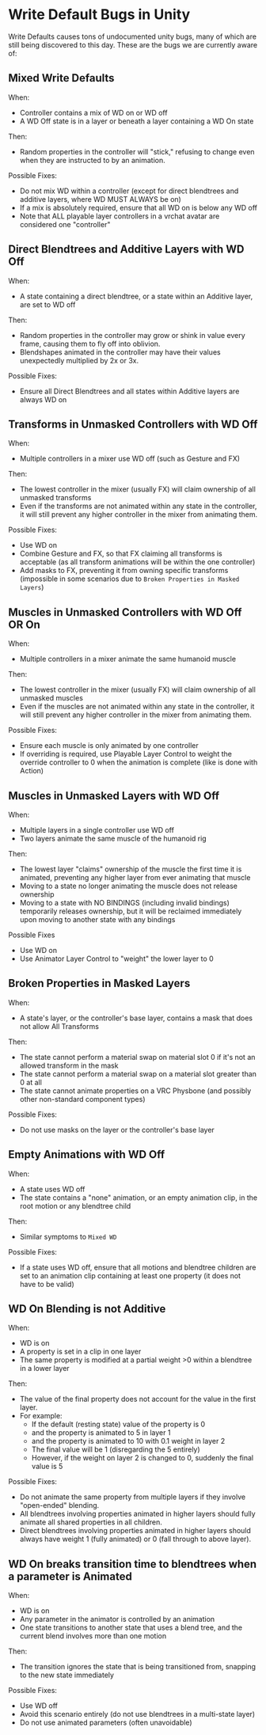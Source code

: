 # Write Default Bugs in Unity

Write Defaults causes tons of undocumented unity bugs, many of which are still being discovered to this day. These
are the bugs we are currently aware of:

## Mixed Write Defaults

When:
* Controller contains a mix of WD on or WD off
* A WD Off state is in a layer or beneath a layer containing a WD On state

Then:
* Random properties in the controller will "stick," refusing to change even when they are instructed to by an animation.

Possible Fixes:
* Do not mix WD within a controller (except for direct blendtrees and additive layers, where WD MUST ALWAYS be on)
* If a mix is absolutely required, ensure that all WD on is below any WD off
* Note that ALL playable layer controllers in a vrchat avatar are considered one "controller"

## Direct Blendtrees and Additive Layers with WD Off

When:
* A state containing a direct blendtree, or a state within an Additive layer, are set to WD off

Then:
* Random properties in the controller may grow or shink in value every frame, causing them to fly off into oblivion.
* Blendshapes animated in the controller may have their values unexpectedly multiplied by 2x or 3x.

Possible Fixes:
* Ensure all Direct Blendtrees and all states within Additive layers are always WD on

## Transforms in Unmasked Controllers with WD Off

When:
* Multiple controllers in a mixer use WD off (such as Gesture and FX)

Then:
* The lowest controller in the mixer (usually FX) will claim ownership of all unmasked transforms
* Even if the transforms are not animated within any state in the controller, it will still prevent any higher controller in the mixer from animating them.

Possible Fixes:
* Use WD on
* Combine Gesture and FX, so that FX claiming all transforms is acceptable (as all transform animations will be within the one controller)
* Add masks to FX, preventing it from owning specific transforms (impossible in some scenarios due to `Broken Properties in Masked Layers`)

## Muscles in Unmasked Controllers with WD Off OR On

When:
* Multiple controllers in a mixer animate the same humanoid muscle

Then:
* The lowest controller in the mixer (usually FX) will claim ownership of all unmasked muscles
* Even if the muscles are not animated within any state in the controller, it will still prevent any higher controller in the mixer from animating them.

Possible Fixes:
* Ensure each muscle is only animated by one controller
* If overriding is required, use Playable Layer Control to weight the override controller to 0 when the animation is complete (like is done with Action)

## Muscles in Unmasked Layers with WD Off

When:
* Multiple layers in a single controller use WD off
* Two layers animate the same muscle of the humanoid rig

Then:
* The lowest layer "claims" ownership of the muscle the first time it is animated, preventing any higher layer from ever animating that muscle
* Moving to a state no longer animating the muscle does not release ownership
* Moving to a state with NO BINDINGS (including invalid bindings) temporarily releases ownership, but it will be reclaimed immediately upon moving to another state with any bindings

Possible Fixes
* Use WD on
* Use Animator Layer Control to "weight" the lower layer to 0

## Broken Properties in Masked Layers

When:
* A state's layer, or the controller's base layer, contains a mask that does not allow All Transforms

Then:
* The state cannot perform a material swap on material slot 0 if it's not an allowed transform in the mask
* The state cannot perform a material swap on a material slot greater than 0 at all
* The state cannot animate properties on a VRC Physbone (and possibly other non-standard component types)

Possible Fixes:
* Do not use masks on the layer or the controller's base layer

## Empty Animations with WD Off

When:
* A state uses WD off
* The state contains a "none" animation, or an empty animation clip, in the root motion or any blendtree child

Then:
* Similar symptoms to `Mixed WD`

Possible Fixes:
* If a state uses WD off, ensure that all motions and blendtree children are set to an animation clip containing at least one property (it does not have to be valid)

## WD On Blending is not Additive

When:
* WD is on
* A property is set in a clip in one layer
* The same property is modified at a partial weight >0 within a blendtree in a lower layer

Then:
* The value of the final property does not account for the value in the first layer.
* For example:
  * If the default (resting state) value of the property is 0
  * and the property is animated to 5 in layer 1
  * and the property is animated to 10 with 0.1 weight in layer 2
  * The final value will be 1 (disregarding the 5 entirely)
  * However, if the weight on layer 2 is changed to 0, suddenly the final value is 5

Possible Fixes:
* Do not animate the same property from multiple layers if they involve "open-ended" blending.
* All blendtrees involving properties animated in higher layers should fully animate all shared properties in all children.
* Direct blendtrees involving properties animated in higher layers should always have weight 1 (fully animated) or 0 (fall through to above layer).

## WD On breaks transition time to blendtrees when a parameter is Animated

When:
* WD is on
* Any parameter in the animator is controlled by an animation
* One state transitions to another state that uses a blend tree, and the current blend involves more than one motion

Then:
* The transition ignores the state that is being transitioned from, snapping to the new state immediately

Possible Fixes:
* Use WD off
* Avoid this scenario entirely (do not use blendtrees in a multi-state layer)
* Do not use animated parameters (often unavoidable)

